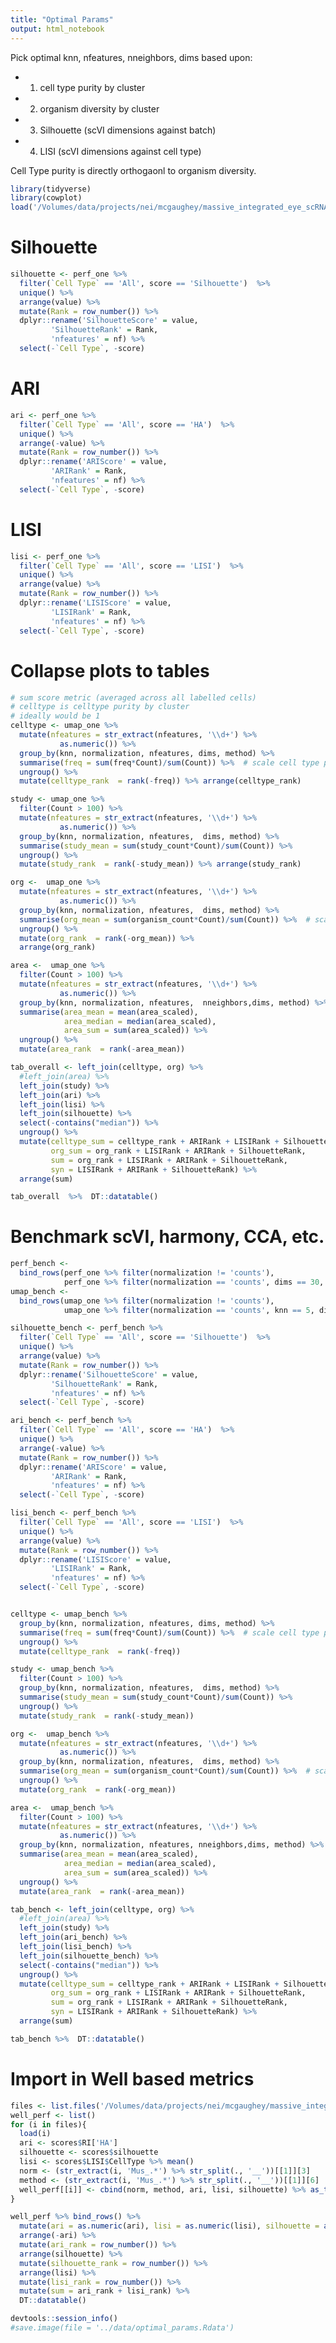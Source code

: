 ```yaml
---
title: "Optimal Params"
output: html_notebook
---
```


Pick optimal knn, nfeatures, nneighbors, dims based upon:

- (1) cell type purity by cluster
- (2) organism diversity by cluster
- (3) Silhouette (scVI dimensions against batch)
- (4) LISI (scVI dimensions against cell type)

Cell Type purity is directly orthogaonl to organism diversity.


```r
library(tidyverse)
library(cowplot)
load('/Volumes/data/projects/nei/mcgaughey/massive_integrated_eye_scRNA/metrics_onlyDROPLETn2.Rdata')
```


# Silhouette
```r
silhouette <- perf_one %>% 
  filter(`Cell Type` == 'All', score == 'Silhouette')  %>% 
  unique() %>% 
  arrange(value) %>% 
  mutate(Rank = row_number()) %>% 
  dplyr::rename('SilhouetteScore' = value, 
         'SilhouetteRank' = Rank, 
         'nfeatures' = nf) %>% 
  select(-`Cell Type`, -score)


```

# ARI
```r
ari <- perf_one %>% 
  filter(`Cell Type` == 'All', score == 'HA')  %>% 
  unique() %>% 
  arrange(-value) %>% 
  mutate(Rank = row_number()) %>% 
  dplyr::rename('ARIScore' = value, 
         'ARIRank' = Rank, 
         'nfeatures' = nf) %>% 
  select(-`Cell Type`, -score)
```

# LISI
```r
lisi <- perf_one %>% 
  filter(`Cell Type` == 'All', score == 'LISI')  %>% 
  unique() %>% 
  arrange(value) %>% 
  mutate(Rank = row_number()) %>% 
  dplyr::rename('LISIScore' = value, 
         'LISIRank' = Rank, 
         'nfeatures' = nf) %>% 
  select(-`Cell Type`, -score)
```

# Collapse plots to tables
```r
# sum score metric (averaged across all labelled cells)
# celltype is celltype purity by cluster
# ideally would be 1 
celltype <- umap_one %>% 
  mutate(nfeatures = str_extract(nfeatures, '\\d+') %>% 
           as.numeric()) %>% 
  group_by(knn, normalization, nfeatures, dims, method) %>% 
  summarise(freq = sum(freq*Count)/sum(Count)) %>%  # scale cell type purity by number of cells 
  ungroup() %>% 
  mutate(celltype_rank  = rank(-freq)) %>% arrange(celltype_rank)

study <- umap_one %>% 
  filter(Count > 100) %>% 
  mutate(nfeatures = str_extract(nfeatures, '\\d+') %>% 
           as.numeric()) %>% 
  group_by(knn, normalization, nfeatures,  dims, method) %>% 
  summarise(study_mean = sum(study_count*Count)/sum(Count)) %>% 
  ungroup() %>% 
  mutate(study_rank  = rank(-study_mean)) %>% arrange(study_rank)

org <-  umap_one %>% 
  mutate(nfeatures = str_extract(nfeatures, '\\d+') %>% 
           as.numeric()) %>% 
  group_by(knn, normalization, nfeatures,  dims, method) %>% 
  summarise(org_mean = sum(organism_count*Count)/sum(Count)) %>%  # scale organism type mixing by number of cells 
  ungroup() %>% 
  mutate(org_rank  = rank(-org_mean)) %>% 
  arrange(org_rank)

area <-  umap_one %>% 
  filter(Count > 100) %>% 
  mutate(nfeatures = str_extract(nfeatures, '\\d+') %>% 
           as.numeric()) %>% 
  group_by(knn, normalization, nfeatures,  nneighbors,dims, method) %>% 
  summarise(area_mean = mean(area_scaled), 
            area_median = median(area_scaled),
            area_sum = sum(area_scaled)) %>% 
  ungroup() %>% 
  mutate(area_rank  = rank(-area_mean))

tab_overall <- left_join(celltype, org) %>% 
  #left_join(area) %>% 
  left_join(study) %>% 
  left_join(ari) %>% 
  left_join(lisi) %>% 
  left_join(silhouette) %>% 
  select(-contains("median")) %>% 
  ungroup() %>% 
  mutate(celltype_sum = celltype_rank + ARIRank + LISIRank + SilhouetteRank,
         org_sum = org_rank + LISIRank + ARIRank + SilhouetteRank,
         sum = org_rank + LISIRank + ARIRank + SilhouetteRank,
         syn = LISIRank + ARIRank + SilhouetteRank) %>% 
  arrange(sum)

tab_overall  %>%  DT::datatable()

```

# Benchmark scVI, harmony, CCA, etc.
```r
perf_bench <- 
  bind_rows(perf_one %>% filter(normalization != 'counts'), 
            perf_one %>% filter(normalization == 'counts', dims == 30, nf == 2000, method == 'scVI'))
umap_bench <- 
  bind_rows(umap_one %>% filter(normalization != 'counts'), 
            umap_one %>% filter(normalization == 'counts', knn == 5, dims == 30, nfeatures == 2000, nneighbors == 100, mindist == 0.3,  method == 'scVI')) 

silhouette_bench <- perf_bench %>% 
  filter(`Cell Type` == 'All', score == 'Silhouette')  %>% 
  unique() %>% 
  arrange(value) %>% 
  mutate(Rank = row_number()) %>% 
  dplyr::rename('SilhouetteScore' = value, 
         'SilhouetteRank' = Rank, 
         'nfeatures' = nf) %>% 
  select(-`Cell Type`, -score)

ari_bench <- perf_bench %>% 
  filter(`Cell Type` == 'All', score == 'HA')  %>% 
  unique() %>% 
  arrange(-value) %>% 
  mutate(Rank = row_number()) %>% 
  dplyr::rename('ARIScore' = value, 
         'ARIRank' = Rank, 
         'nfeatures' = nf) %>% 
  select(-`Cell Type`, -score)

lisi_bench <- perf_bench %>% 
  filter(`Cell Type` == 'All', score == 'LISI')  %>% 
  unique() %>% 
  arrange(value) %>% 
  mutate(Rank = row_number()) %>% 
  dplyr::rename('LISIScore' = value, 
         'LISIRank' = Rank, 
         'nfeatures' = nf) %>% 
  select(-`Cell Type`, -score)


celltype <- umap_bench %>%
  group_by(knn, normalization, nfeatures, dims, method) %>% 
  summarise(freq = sum(freq*Count)/sum(Count)) %>%  # scale cell type purity by number of cells 
  ungroup() %>% 
  mutate(celltype_rank  = rank(-freq))

study <- umap_bench %>% 
  filter(Count > 100) %>% 
  group_by(knn, normalization, nfeatures,  dims, method) %>% 
  summarise(study_mean = sum(study_count*Count)/sum(Count)) %>% 
  ungroup() %>% 
  mutate(study_rank  = rank(-study_mean))

org <-  umap_bench %>% 
  mutate(nfeatures = str_extract(nfeatures, '\\d+') %>% 
           as.numeric()) %>% 
  group_by(knn, normalization, nfeatures,  dims, method) %>% 
  summarise(org_mean = sum(organism_count*Count)/sum(Count)) %>%  # scale organism type mixing by number of cells 
  ungroup() %>% 
  mutate(org_rank  = rank(-org_mean))

area <-  umap_bench %>% 
  filter(Count > 100) %>% 
  mutate(nfeatures = str_extract(nfeatures, '\\d+') %>% 
           as.numeric()) %>% 
  group_by(knn, normalization, nfeatures, nneighbors,dims, method) %>% 
  summarise(area_mean = mean(area_scaled), 
            area_median = median(area_scaled),
            area_sum = sum(area_scaled)) %>% 
  ungroup() %>% 
  mutate(area_rank  = rank(-area_mean))

tab_bench <- left_join(celltype, org) %>% 
  #left_join(area) %>% 
  left_join(study) %>% 
  left_join(ari_bench) %>% 
  left_join(lisi_bench) %>% 
  left_join(silhouette_bench) %>% 
  select(-contains("median")) %>% 
  ungroup() %>% 
  mutate(celltype_sum = celltype_rank + ARIRank + LISIRank + SilhouetteRank,
         org_sum = org_rank + LISIRank + ARIRank + SilhouetteRank,
         sum = org_rank + LISIRank + ARIRank + SilhouetteRank,
         syn = LISIRank + ARIRank + SilhouetteRank) %>% 
  arrange(sum)

tab_bench %>%  DT::datatable()

```

# Import in Well based metrics
```r
files <- list.files('/Volumes/data/projects/nei/mcgaughey/massive_integrated_eye_scRNA/perf_metrics/', pattern = '.*onlyWELL.*', full.names = TRUE)
well_perf <- list()
for (i in files){
  load(i)
  ari <- scores$RI['HA']
  silhouette <- scores$silhouette
  lisi <- scores$LISI$CellType %>% mean()
  norm <- (str_extract(i, 'Mus_.*') %>% str_split(., '__'))[[1]][3]
  method <- (str_extract(i, 'Mus_.*') %>% str_split(., '__'))[[1]][6]
  well_perf[[i]] <- cbind(norm, method, ari, lisi, silhouette) %>% as_tibble()
}

well_perf %>% bind_rows() %>% 
  mutate(ari = as.numeric(ari), lisi = as.numeric(lisi), silhouette = as.numeric(silhouette)) %>% 
  arrange(-ari) %>% 
  mutate(ari_rank = row_number()) %>% 
  arrange(silhouette) %>% 
  mutate(silhouette_rank = row_number()) %>% 
  arrange(lisi) %>% 
  mutate(lisi_rank = row_number()) %>% 
  mutate(sum = ari_rank + lisi_rank) %>% 
  DT::datatable()
```

```r
devtools::session_info()
#save.image(file = '../data/optimal_params.Rdata')
```






